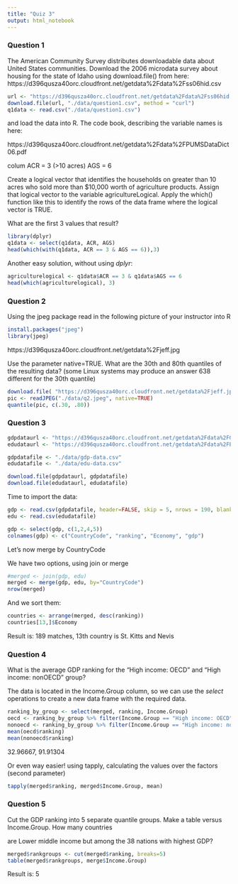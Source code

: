 ```yaml
---
title: "Quiz 3"
output: html_notebook
---
```


### Question 1

The American Community Survey distributes downloadable data about United States communities. Download the 2006 microdata survey about housing for the state of Idaho using download.file() from here:
https://d396qusza40orc.cloudfront.net/getdata%2Fdata%2Fss06hid.csv

```r
url <- "https://d396qusza40orc.cloudfront.net/getdata%2Fdata%2Fss06hid.csv"
download.file(url, "./data/question1.csv", method = "curl")
q1data <- read.csv("./data/question1.csv")
```


and load the data into R. The code book, describing the variable names is here:

https://d396qusza40orc.cloudfront.net/getdata%2Fdata%2FPUMSDataDict06.pdf

colum ACR = 3 (>10 acres)
AGS = 6

Create a logical vector that identifies the households on greater than 10 acres who sold more than $10,000 worth of agriculture products. Assign that logical vector to the variable agricultureLogical. Apply the which() function like this to identify the rows of the data frame where the logical vector is TRUE.

What are the first 3 values that result?

```r
library(dplyr)
q1data <- select(q1data, ACR, AGS)
head(which(with(q1data, ACR == 3 & AGS == 6)),3)
```

Another easy solution, without using *dplyr*:

```r
agriculturelogical <- q1data$ACR == 3 & q1data$AGS == 6
head(which(agriculturelogical), 3)
```

### Question 2
Using the jpeg package read in the following picture of your instructor into R

```r
install.packages("jpeg")
library(jpeg)
```
https://d396qusza40orc.cloudfront.net/getdata%2Fjeff.jpg

Use the parameter native=TRUE. What are the 30th and 80th quantiles of the resulting data? (some Linux systems may produce an answer 638 different for the 30th quantile)

```r
download.file( "https://d396qusza40orc.cloudfront.net/getdata%2Fjeff.jpg", "./data/q2.jpeg")
pic <- readJPEG("./data/q2.jpeg", native=TRUE)
quantile(pic, c(.30, .80))
```


### Question 3

```r
gdpdataurl <- "https://d396qusza40orc.cloudfront.net/getdata%2Fdata%2FGDP.csv"
edudataurl <- "https://d396qusza40orc.cloudfront.net/getdata%2Fdata%2FEDSTATS_Country.csv"

gdpdatafile <- "./data/gdp-data.csv"
edudatafile <- "./data/edu-data.csv" 

download.file(gdpdataurl, gdpdatafile)
download.file(edudataurl, edudatafile)
```


Time to import the data:

```r
gdp <- read.csv(gdpdatafile, header=FALSE, skip = 5, nrows = 190, blank.lines.skip = TRUE)
edu <- read.csv(edudatafile)

gdp <- select(gdp, c(1,2,4,5))
colnames(gdp) <- c("CountryCode", "ranking", "Economy", "gdp")
```

Let's now merge by CountryCode

We have two options, using join or merge


```r
#merged <- join(gdp, edu)
merged <- merge(gdp, edu, by="CountryCode")
nrow(merged)
```

And we sort them:

```r
countries <- arrange(merged, desc(ranking))
countries[13,]$Economy
```

Result is: 189 matches, 13th country is St. Kitts and Nevis



### Question 4

What is the average GDP ranking for the "High income: OECD" and "High income: nonOECD" group?

The data is located in the Income.Group column, so we can use the *select* operations to create a new data frame with the required data.

```r
ranking_by_group <- select(merged, ranking, Income.Group)
oecd <- ranking_by_group %>% filter(Income.Group == "High income: OECD")
nonoecd <- ranking_by_group %>% filter(Income.Group == "High income: nonOECD")
mean(oecd$ranking)
mean(nonoecd$ranking)
```

32.96667, 91.91304

Or even way easier! using tapply, calculating the values over the factors (second parameter)

```r
tapply(merged$ranking, merged$Income.Group, mean)
```



### Question 5

Cut the GDP ranking into 5 separate quantile groups. Make a table versus Income.Group. How many countries

are Lower middle income but among the 38 nations with highest GDP?

```r
merged$rankgroups <- cut(merged$ranking, breaks=5)
table(merged$rankgroups, merge$Income.Group)
```



Result is: 5
